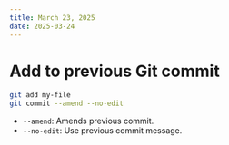 ```yaml
---
title: March 23, 2025
date: 2025-03-24
---
```


# Add to previous Git commit

```bash
git add my-file
git commit --amend --no-edit
```

- `--amend`: Amends previous commit.
- `--no-edit`: Use previous commit message.
